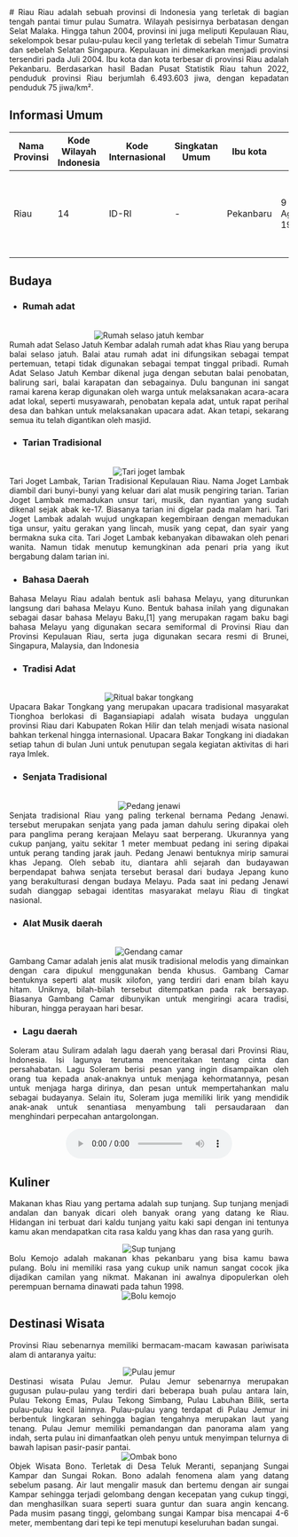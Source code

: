 <div align="justify">
   # Riau
   Riau adalah sebuah provinsi di Indonesia yang terletak di bagian tengah pantai timur pulau Sumatra. Wilayah pesisirnya berbatasan dengan Selat Malaka. Hingga tahun 2004, provinsi ini juga meliputi Kepulauan Riau, sekelompok besar pulau-pulau kecil yang terletak di sebelah Timur Sumatra dan sebelah Selatan Singapura. Kepulauan ini dimekarkan menjadi provinsi tersendiri pada Juli 2004. Ibu kota dan kota terbesar di provinsi Riau adalah Pekanbaru. Berdasarkan hasil Badan Pusat Statistik Riau tahun 2022, penduduk provinsi Riau berjumlah 6.493.603 jiwa, dengan kepadatan penduduk 75 jiwa/km².

   ## Informasi Umum
   | Nama Provinsi | Kode Wilayah Indonesia | Kode Internasional | Singkatan Umum | Ibu kota  | Hari Jadi      | Lambang                                                                                                                                            |
   |---------------|------------------------|--------------------|----------------|-----------|----------------|----------------------------------------------------------------------------------------------------------------------------------------------------|
   | Riau          | 14                     | ID-RI              | -              | Pekanbaru | 9 Agustus 1957 | <div align="center"><img alt="Lambang riau" width="150" src="https://upload.wikimedia.org/wikipedia/commons/0/0b/Coat_of_arms_of_Riau.svg"/></div> |

   ## Budaya

   - ### Rumah adat
   <br/>
   <div align="center"><img alt="Rumah selaso jatuh kembar" src="https://upload.wikimedia.org/wikipedia/commons/b/b4/Rumah_Adat_Balai_Selasar_Jatuh_Tunggal%2C_Rumah_Adat_Riau_di_Taman_Mini_Indonesia_Indah.jpg"/></div>
   Rumah adat Selaso Jatuh Kembar adalah rumah adat khas Riau yang berupa balai selaso jatuh. Balai atau rumah adat ini difungsikan sebagai tempat pertemuan, tetapi tidak digunakan sebagai tempat tinggal pribadi. Rumah Adat Selaso Jatuh Kembar dikenal juga dengan sebutan balai penobatan, balirung sari, balai karapatan dan sebagainya. Dulu bangunan ini sangat ramai karena kerap digunakan oleh warga untuk melaksanakan acara-acara adat lokal, seperti musyawarah, penobatan kepala adat, untuk rapat perihal desa dan bahkan untuk melaksanakan upacara adat. Akan tetapi, sekarang semua itu telah digantikan oleh masjid.
   
   - ### Tarian Tradisional
   <br/>
   <div align="center"><img alt="Tari joget lambak" src="https://asset.kompas.com/crops/NfjnlrX8PULiVvdq0OmDShdUDag=/172x0:870x465/750x500/data/photo/2021/03/10/60486b3397d96.png"/></div>
   Tari Joget Lambak, Tarian Tradisional Kepulauan Riau. Nama Joget Lambak diambil dari bunyi-bunyi yang keluar dari alat musik pengiring tarian. Tarian Joget Lambak memadukan unsur tari, musik, dan nyantian yang sudah dikenal sejak abak ke-17. Biasanya tarian ini digelar pada malam hari. Tari Joget Lambak adalah wujud ungkapan kegembiraan dengan memadukan tiga unsur, yaitu gerakan yang lincah, musik yang cepat, dan syair yang bermakna suka cita. Tari Joget Lambak kebanyakan dibawakan oleh penari wanita. Namun tidak menutup kemungkinan ada penari pria yang ikut bergabung dalam tarian ini.
   
   - ### Bahasa Daerah
   Bahasa Melayu Riau adalah bentuk asli bahasa Melayu, yang diturunkan langsung dari bahasa Melayu Kuno. Bentuk bahasa inilah yang digunakan sebagai dasar bahasa Melayu Baku,[1] yang merupakan ragam baku bagi bahasa Melayu yang digunakan secara semiformal di Provinsi Riau dan Provinsi Kepulauan Riau, serta juga digunakan secara resmi di Brunei, Singapura, Malaysia, dan Indonesia

   - ### Tradisi Adat
   <br/>
   <div align="center"><img alt="Ritual bakar tongkang" src="https://upload.wikimedia.org/wikipedia/commons/e/e6/Festival_bakar_tongkang_2019_yang_mendunia.jpg"/></div>
   Upacara Bakar Tongkang yang merupakan upacara tradisional masyarakat Tionghoa berlokasi di Bagansiapiapi adalah wisata budaya unggulan provinsi Riau dari Kabupaten Rokan Hilir dan telah menjadi wisata nasional bahkan terkenal hingga internasional. Upacara Bakar Tongkang ini diadakan setiap tahun di bulan Juni untuk penutupan segala kegiatan aktivitas di hari raya Imlek. 
   
   - ### Senjata Tradisional
   <br/>
   <div align="center"><img alt="Pedang jenawi" src="https://www.pinhome.id/blog/wp-content/uploads/2018/05/Pedang-Jenawi-Riau.jpg"/></div>
   Senjata tradisional Riau yang paling terkenal bernama Pedang Jenawi. tersebut merupakan senjata yang pada jaman dahulu sering dipakai oleh para panglima perang kerajaan Melayu saat berperang. Ukurannya yang cukup panjang, yaitu sekitar 1 meter membuat pedang ini sering dipakai untuk perang tanding jarak jauh. Pedang Jenawi bentuknya mirip samurai khas Jepang. Oleh sebab itu, diantara ahli sejarah dan budayawan berpendapat bahwa senjata tersebut berasal dari budaya Jepang kuno yang berakulturasi dengan budaya Melayu. Pada saat ini pedang Jenawi sudah dianggap sebagai identitas masyarakat melayu Riau di tingkat nasional.
   
   - ### Alat Musik daerah
   <br/>
   <div align="center"><img alt="Gendang camar" src="https://i0.wp.com/tambahpinter.com/wp-content/uploads/2020/06/Gambang-camar.jpeg"/></div>
   Gambang Camar adalah jenis alat musik tradisional melodis yang dimainkan dengan cara dipukul menggunakan benda khusus. Gambang Camar bentuknya seperti alat musik xilofon, yang terdiri dari enam bilah kayu hitam. Uniknya, bilah-bilah tersebut ditempatkan pada rak bersayap. Biasanya Gambang Camar dibunyikan untuk mengiringi acara tradisi, hiburan, hingga perayaan hari besar. 
   
   - ### Lagu daerah
   Soleram atau Suliram adalah lagu daerah yang berasal dari Provinsi Riau, Indonesia. Isi lagunya terutama menceritakan tentang cinta dan persahabatan. Lagu Soleram berisi pesan yang ingin disampaikan oleh orang tua kepada anak-anaknya untuk menjaga kehormatannya, pesan untuk menjaga harga dirinya, dan pesan untuk mempertahankan malu sebagai budayanya. Selain itu, Soleram juga memiliki lirik yang mendidik anak-anak untuk senantiasa menyambung tali persaudaraan dan menghindari perpecahan antargolongan.
   <br/>
   <div align="center"><audio controls src="https://upload.wikimedia.org/wikipedia/commons/6/6d/Riau_-_Soleram.wav"></audio></div>
   
   ## Kuliner
   Makanan khas Riau yang pertama adalah sup tunjang. Sup tunjang menjadi andalan dan banyak dicari oleh banyak orang yang datang ke Riau. Hidangan ini terbuat dari kaldu tunjang yaitu kaki sapi dengan ini tentunya kamu akan mendapatkan cita rasa kaldu yang khas dan rasa yang gurih.
   <br/>
   <div align="center"><img alt="Sup tunjang" src="https://cdn0-production-images-kly.akamaized.net/ZV88czix6t9xfyJzTH1F87nFmwI=/0x304:5472x3388/1200x675/filters:quality(75):strip_icc():format(webp)/kly-media-production/medias/3574764/original/090086000_1631855127-shutterstock_1767507431.jpg"/></div>
   Bolu Kemojo adalah makanan khas pekanbaru yang bisa kamu bawa pulang. Bolu ini memiliki rasa yang cukup unik namun sangat cocok jika dijadikan camilan yang nikmat. Makanan ini awalnya dipopulerkan oleh perempuan bernama dinawati pada tahun 1998.
   <br/>
   <div align="center"><img alt="Bolu kemojo" src="https://assets.indozone.id/content/2021/11/14/1xs5VDx/resep-mudah-membuat-bolu-kemojo-kue-manis-khas-melayu73_700.jpg"/></div>

   ## Destinasi Wisata
   Provinsi Riau sebenarnya memiliki bermacam-macam kawasan pariwisata alam di antaranya yaitu:
   <br/>
   <div align="center"><img alt="Pulau jemur" src="https://upload.wikimedia.org/wikipedia/commons/4/4f/Pulaujemur.jpg"/></div>
   Destinasi wisata Pulau Jemur. Pulau Jemur sebenarnya merupakan gugusan pulau-pulau yang terdiri dari beberapa buah pulau antara lain, Pulau Tekong Emas, Pulau Tekong Simbang, Pulau Labuhan Bilik, serta pulau-pulau kecil lainnya. Pulau-pulau yang terdapat di Pulau Jemur ini berbentuk lingkaran sehingga bagian tengahnya merupakan laut yang tenang. Pulau Jemur memiliki pemandangan dan panorama alam yang indah, serta pulau ini dimanfaatkan oleh penyu untuk menyimpan telurnya di bawah lapisan pasir-pasir pantai.
   <br/>
   <div align="center"><img alt="Ombak bono" src="https://upload.wikimedia.org/wikipedia/commons/4/4f/Ombak-bono-pelalawan-keajaiban-tuh.jpg"/></div>
   Objek Wisata Bono. Terletak di Desa Teluk Meranti, sepanjang Sungai Kampar dan Sungai Rokan. Bono adalah fenomena alam yang datang sebelum pasang. Air laut mengalir masuk dan bertemu dengan air sungai Kampar sehingga terjadi gelombang dengan kecepatan yang cukup tinggi, dan menghasilkan suara seperti suara guntur dan suara angin kencang. Pada musim pasang tinggi, gelombang sungai Kampar bisa mencapai 4-6 meter, membentang dari tepi ke tepi menutupi keseluruhan badan sungai.
</div>